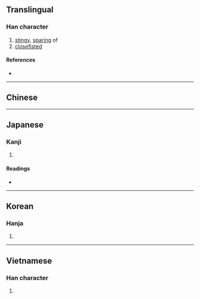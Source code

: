 {{also|吝}}
{{character info/new}}
==Translingual==

===Han character===
{{Han char|rn=61|rad=心|as=07|sn=10|four=|canj=PYKR|ids=⿰忄吝}}

# [[stingy]], [[sparing]] of
# [[closefisted]]

====References====
* {{Han ref|kx=0386.410|dkj=10640|hdz=42306.120|uh=608B|ud=24715}}

----

==Chinese==
{{zh-see|吝}}

----

==Japanese==

===Kanji===
{{ja-kanji|grade=|rs=心07}}

# {{defn|lang=ja|sort=心07}}

====Readings====
* {{ja-readings|on=[[りん]] (rin)|kun=[[やぶさか]] (yabusaka), [[ねたむ]] (netamu)}}

----

==Korean==

===Hanja===
{{ko-hanja|hangeul=[[린]]>[[인]]|eumhun=|rv=rin>in|mr=rin>in|y=lin>in}}

# {{defn|lang=ko|sort=心07}}

----

==Vietnamese==

===Han character===
{{vi-readings|rs=心07|hanviet=lẫn}}

# {{defn|lang=vi|sort=心07}}
